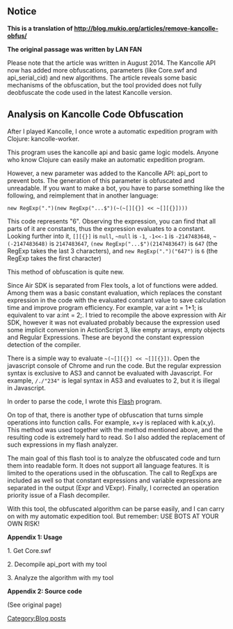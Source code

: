== Notice ==


'''This is a translation of [http://blog.mukio.org/articles/remove-kancolle-obfus/ http://blog.mukio.org/articles/remove-kancolle-obfus/]'''

'''The original passage was written by LAN FAN'''

Please note that the article was written in August 2014. The Kancolle API now has added more obfuscations, parameters (like Core.swf and api_serial_cid) and new algorithms. The article reveals some basic mechanisms of the obfuscation, but the tool provided does not fully deobfuscate the code used in the latest Kancolle version.

== Analysis on Kancolle Code Obfuscation ==

After I played Kancolle, I once wrote a automatic expedition program with Clojure: kancolle-worker.

This program uses the kancolle api and basic game logic models. Anyone who know Clojure can easily make an automatic expedition program.

However, a new parameter was added to the Kancolle API: api_port to prevent bots. The generation of this parameter is obfuscated and unreadable. If you want to make a bot, you have to parse something like the following, and reimplement that in another language:

<code>new RegExp(".")(new RegExp("...$")(~(~[][{}] << ~[][{}])))</code>

This code represents "6". Observing the expression, you can find that all parts of it are constants, thus the expression evaluates to a constant. Looking further into it, <code>[][{}]</code> is <code>null</code>, <code>~null</code> is <code>-1</code>, <code>-1<<-1</code> is <code>-2147483648</code>, <code>~(-2147483648)</code> is <code>2147483647</code>, <code>(new RegExp("...$")(2147483647)</code> is <code>647</code> (the RegExp takes the last 3 characters), and <code>new RegExp(".")("647")</code> is <code>6</code> (the RegExp takes the first character)

This method of obfuscation is quite new.

Since Air SDK is separated from Flex tools, a lot of functions were added. Among them was a basic  constant evaluation, which replaces the constant expression in the code with the evaluated constant value to save calculation time and improve program efficiency. For example, var a:int = 1+1; is equivalent to var a:int = 2;. I tried to recompile the above expression with Air SDK, however it was not evaluated probably because the expression used some implicit conversion in ActionScript 3, like empty arrays, empty objects and Regular Expressions. These are beyond the constant expression detection of the compiler.

There is a simple way to evaluate <code>~(~[][{}] << ~[][{}])</code>. Open the javascript console of Chrome and run the code. But the regular expression syntax is exclusive to AS3 and cannot be evaluated with Javascript. For example, <code>/./"234"</code> is legal syntax in AS3 and evaluates to 2, but it is illegal in Javascript.

In order to parse the code, I wrote this [http://blog.mukio.org/articles/remove-kancolle-obfus/demo.swf Flash] program.

On top of that, there is another type of obfuscation that turns simple operations into function calls. For example, x+y is replaced with k.a(x,y). This method was used together with the method mentioned above, and the resulting code is extremely hard to read. So I also added the replacement of such expressions in my flash analyzer.

The main goal of this flash tool is to analyze the obfuscated code and turn them into readable form. It does not support all language features. It is limited to the operations used in the obfuscation. The call to RegExps are included as well so that constant expressions and variable expressions are separated in the output (Expr and VExpr). Finally, I corrected an operation priority issue of a Flash decompiler.

With this tool, the obfuscated algorithm can be parse easily, and I can carry on with my automatic expedition tool. But remember: USE BOTS AT YOUR OWN RISK!

'''Appendix 1: Usage'''

1. Get Core.swf

2. Decompile api_port with my tool

3. Analyze the algorithm with my tool

'''Appendix 2: Source code'''

(See original page)
[[Category:Blog posts]]
